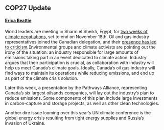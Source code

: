 ## COP27 Update
#### [Erica Beattie](https://www.linkedin.com/in/erica-beattie-594b471a1)

World leaders are meeting in Sharm el Sheikh, Egypt, for [two weeks of climate negotiations](https://news.un.org/en/story/2022/10/1129947), set to end on November 18th. Oil and gas industry representatives joined the Canadian delegation, and their [presence has led to criticism](https://calgaryherald.com/commodities/energy/ruffing-some-feathers-at-cop27-canada-includes-oil-and-gas-companies-in-its-delegation/wcm/79b6e7de-7d3e-4c2a-a018-3bbfcfafe9bc).Environmental groups and climate activists are pointing out the irony of the situation: an industry responsible for large amounts of emissions taking part in an event dedicated to climate action. Industry argues that their participation is crucial, as collaboration with industry will help us meet Canada’s climate goals. Ideally, Canada’s oil gas industry will find ways to maintain its operations while reducing emissions, and end up as part of the climate crisis solution. 

Later this week, a presentation by the Pathways Alliance, representing Canada's six largest oilsands companies, will lay out the industry's plan to reduce emissions. Some components of this plan include large investments in carbon-capture and storage projects, as well as other clean technologies. 

Another dire issue looming over this year's UN climate conference is the global energy crisis resulting from tight energy supplies and Russia's invasion of Ukraine.